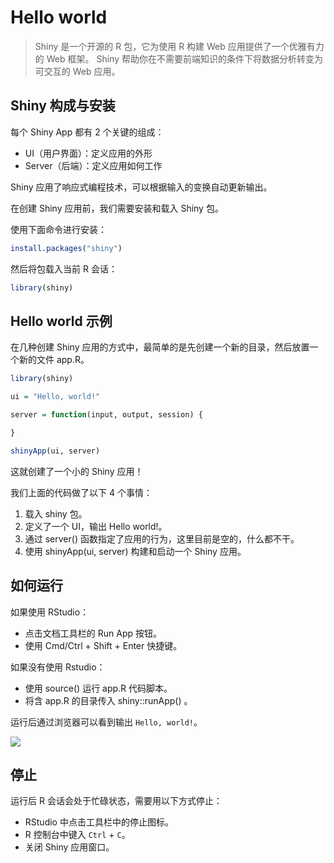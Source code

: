 # Hello world

> Shiny 是一个开源的 R 包，它为使用 R 构建 Web 应用提供了一个优雅有力的 Web 框架。
> Shiny 帮助你在不需要前端知识的条件下将数据分析转变为可交互的 Web 应用。

## Shiny 构成与安装

每个 Shiny App 都有 2 个关键的组成：

- UI（用户界面）：定义应用的外形
- Server（后端）：定义应用如何工作

Shiny 应用了响应式编程技术，可以根据输入的变换自动更新输出。

在创建 Shiny 应用前，我们需要安装和载入 Shiny 包。

使用下面命令进行安装：

```r
install.packages("shiny")
```

然后将包载入当前 R 会话：

```r
library(shiny)
```

## Hello world 示例

在几种创建 Shiny 应用的方式中，最简单的是先创建一个新的目录，然后放置一个新的文件 app.R。

```r
library(shiny)

ui = "Hello, world!"

server = function(input, output, session) {

}

shinyApp(ui, server)
```

这就创建了一个小的 Shiny 应用！

我们上面的代码做了以下 4 个事情：

1.  载入 shiny 包。
2.  定义了一个 UI，输出 Hello world!。
3.  通过 server() 函数指定了应用的行为，这里目前是空的，什么都不干。
4.  使用 shinyApp(ui, server) 构建和启动一个 Shiny 应用。

## 如何运行

如果使用 RStudio：

- 点击文档工具栏的 Run App 按钮。
- 使用 Cmd/Ctrl + Shift + Enter 快捷键。

如果没有使用 Rstudio：

- 使用 source() 运行 app.R 代码脚本。
- 将含 app.R 的目录传入 shiny::runApp() 。

运行后通过浏览器可以看到输出 `Hello, world!`。

![](https://upload-images.jianshu.io/upload_images/3884693-f28131af62cee837.png?imageMogr2/auto-orient/strip%7CimageView2/2/w/1240)


## 停止

运行后 R 会话会处于忙碌状态，需要用以下方式停止：

- RStudio 中点击工具栏中的停止图标。
- R 控制台中键入 `Ctrl` + `C`。
- 关闭 Shiny 应用窗口。

